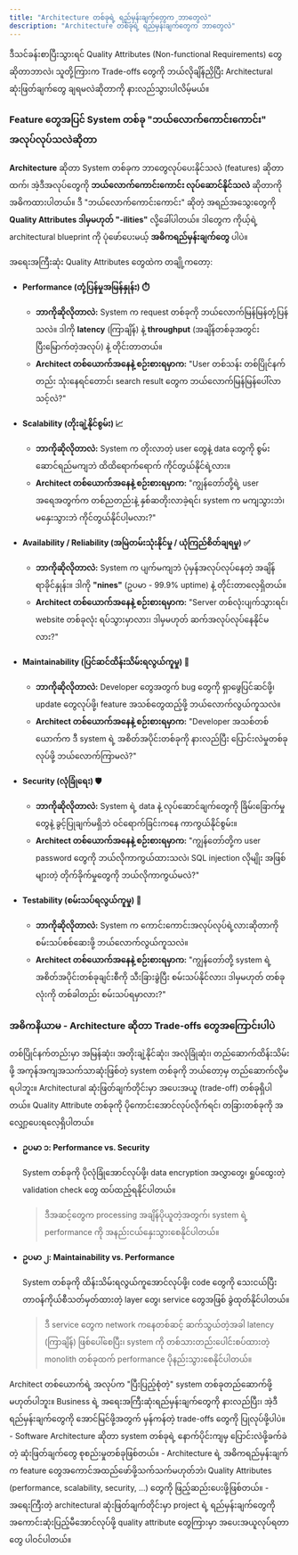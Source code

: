 ```yaml
---
title: "Architecture တစ်ခုရဲ့ ရည်မှန်းချက်တွေက ဘာတွေလဲ"
description: "Architecture တစ်ခုရဲ့ ရည်မှန်းချက်တွေက ဘာတွေလဲ"
---
```



<Aside title="ရည်ရွယ်ချက">
  ဒီသင်ခန်းစာပြီးသွားရင် Quality Attributes (Non-functional Requirements) တွေဆိုတာဘာလဲ၊ သူတို့ကြားက Trade-offs တွေကို ဘယ်လိုချိန်ညှိပြီး Architectural ဆုံးဖြတ်ချက်တွေ ချရမလဲဆိုတာကို နားလည်သွားပါလိမ့်မယ်။
</Aside>

### Feature တွေအပြင် System တစ်ခု "ဘယ်လောက်ကောင်းကောင်း" အလုပ်လုပ်သလဲဆိုတာ
**Architecture** ဆိုတာ System တစ်ခုက ဘာတွေလုပ်ပေးနိုင်သလဲ (features) ဆိုတာထက်၊ အဲ့ဒီအလုပ်တွေကို **ဘယ်လောက်ကောင်းကောင်း လုပ်ဆောင်နိုင်သလဲ** ဆိုတာကို အဓိကထားပါတယ်။ ဒီ "ဘယ်လောက်ကောင်းကောင်း" ဆိုတဲ့ အရည်အသွေးတွေကို **Quality Attributes ဒါမှမဟုတ် "-ilities"** လို့ခေါ်ပါတယ်။ ဒါတွေက ကိုယ့်ရဲ့ architectural blueprint ကို ပုံဖော်ပေးမယ့် **အဓိကရည်မှန်းချက်တွေ** ပါပဲ။

အရေးအကြီးဆုံး Quality Attributes တွေထဲက တချို့ကတော့:

-   **Performance (တုံ့ပြန်မှုအမြန်နှုန်း) ⏱️**

    -   **ဘာကိုဆိုလိုတာလဲ:** System က request တစ်ခုကို ဘယ်လောက်မြန်မြန်တုံ့ပြန်သလဲ။ ဒါကို **latency** (ကြာချိန်) နဲ့ **throughput** (အချိန်တစ်ခုအတွင်း ပြီးမြောက်တဲ့အလုပ်) နဲ့ တိုင်းတာတယ်။
    -   **Architect တစ်ယောက်အနေနဲ့ စဉ်းစားရမှာက:** "User တစ်သန်း တစ်ပြိုင်နက်တည်း သုံးနေရင်တောင်၊ search result တွေက ဘယ်လောက်မြန်မြန်ပေါ်လာသင့်လဲ?"

-   **Scalability (တိုးချဲ့နိုင်စွမ်း) 📈**

    -   **ဘာကိုဆိုလိုတာလဲ:** System က တိုးလာတဲ့ user တွေနဲ့ data တွေကို စွမ်းဆောင်ရည်မကျဘဲ ထိထိရောက်ရောက် ကိုင်တွယ်နိုင်ရဲ့လား။
    -   **Architect တစ်ယောက်အနေနဲ့ စဉ်းစားရမှာက:** "ကျွန်တော်တို့ရဲ့ user အရေအတွက်က တစ်ညတည်းနဲ့ နှစ်ဆတိုးလာခဲ့ရင်၊ system က မကျသွားဘဲ၊ မနှေးသွားဘဲ ကိုင်တွယ်နိုင်ပါ့မလား?"

-   **Availability / Reliability (အမြဲတမ်းသုံးနိုင်မှု / ယုံကြည်စိတ်ချရမှု) ✅**

    -   **ဘာကိုဆိုလိုတာလဲ:** System က ပျက်မကျဘဲ ပုံမှန်အလုပ်လုပ်နေတဲ့ အချိန်ရာခိုင်နှုန်း။ ဒါကို **"nines"** (ဥပမာ - 99.9% uptime) နဲ့ တိုင်းတာလေ့ရှိတယ်။
    -   **Architect တစ်ယောက်အနေနဲ့ စဉ်းစားရမှာက:** "Server တစ်လုံးပျက်သွားရင်၊ website တစ်ခုလုံး ရပ်သွားမှာလား၊ ဒါမှမဟုတ် ဆက်အလုပ်လုပ်နေနိုင်မလား?"

-   **Maintainability (ပြင်ဆင်ထိန်းသိမ်းရလွယ်ကူမှု) 🔧**

    -   **ဘာကိုဆိုလိုတာလဲ:** Developer တွေအတွက် bug တွေကို ရှာဖွေပြင်ဆင်ဖို့၊ update တွေလုပ်ဖို့၊ feature အသစ်တွေထည့်ဖို့ ဘယ်လောက်လွယ်ကူသလဲ။
    -   **Architect တစ်ယောက်အနေနဲ့ စဉ်းစားရမှာက:** "Developer အသစ်တစ်ယောက်က ဒီ system ရဲ့ အစိတ်အပိုင်းတစ်ခုကို နားလည်ပြီး ပြောင်းလဲမှုတစ်ခုလုပ်ဖို့ ဘယ်လောက်ကြာမလဲ?"

-   **Security (လုံခြုံရေး) 🛡️**

    -   **ဘာကိုဆိုလိုတာလဲ:** System ရဲ့ data နဲ့ လုပ်ဆောင်ချက်တွေကို ခြိမ်းခြောက်မှုတွေနဲ့ ခွင့်ပြုချက်မရှိဘဲ ဝင်ရောက်ခြင်းကနေ ကာကွယ်နိုင်စွမ်း။
    -   **Architect တစ်ယောက်အနေနဲ့ စဉ်းစားရမှာက:** "ကျွန်တော်တို့က user password တွေကို ဘယ်လိုကာကွယ်ထားသလဲ၊ SQL injection လိုမျိုး အဖြစ်များတဲ့ တိုက်ခိုက်မှုတွေကို ဘယ်လိုကာကွယ်မလဲ?"

-   **Testability (စမ်းသပ်ရလွယ်ကူမှု) 🧪**

    -   **ဘာကိုဆိုလိုတာလဲ:** System က ကောင်းကောင်းအလုပ်လုပ်ရဲ့လားဆိုတာကို စမ်းသပ်စစ်ဆေးဖို့ ဘယ်လောက်လွယ်ကူသလဲ။
    -   **Architect တစ်ယောက်အနေနဲ့ စဉ်းစားရမှာက:** "ကျွန်တော်တို့ system ရဲ့ အစိတ်အပိုင်းတစ်ခုချင်းစီကို သီးခြားခွဲပြီး စမ်းသပ်နိုင်လား၊ ဒါမှမဟုတ် တစ်ခုလုံးကို တစ်ခါတည်း စမ်းသပ်ရမှာလား?"

<ContentImage src={architecture} alt="quality attributes" height={400}/>

### အဓိကနိယာမ - Architecture ဆိုတာ Trade-offs တွေအကြောင်းပါပဲ
တစ်ပြိုင်နက်တည်းမှာ အမြန်ဆုံး၊ အတိုးချဲ့နိုင်ဆုံး၊ အလုံခြုံဆုံး၊ တည်ဆောက်ထိန်းသိမ်းဖို့ အကုန်အကျအသက်သာဆုံးဖြစ်တဲ့ system တစ်ခုကို ဘယ်တော့မှ တည်ဆောက်လို့မရပါဘူး။ Architectural ဆုံးဖြတ်ချက်တိုင်းမှာ အပေးအယူ (trade-off) တစ်ခုရှိပါတယ်။ Quality Attribute တစ်ခုကို ပိုကောင်းအောင်လုပ်လိုက်ရင်၊ တခြားတစ်ခုကို အလျှော့ပေးရလေ့ရှိပါတယ်။

-   **ဥပမာ ၁: Performance vs. Security**

    System တစ်ခုကို ပိုလုံခြုံအောင်လုပ်ဖို့၊ data encryption အလွှာတွေ၊ ရှုပ်ထွေးတဲ့ validation check တွေ ထပ်ထည့်ရနိုင်ပါတယ်။

    > ဒီအဆင့်တွေက processing အချိန်ပိုယူတဲ့အတွက်၊ system ရဲ့ performance ကို အနည်းငယ်နှေးသွားစေနိုင်ပါတယ်။

-   **ဥပမာ ၂: Maintainability vs. Performance**

    System တစ်ခုကို ထိန်းသိမ်းရလွယ်ကူအောင်လုပ်ဖို့၊ code တွေကို သေးငယ်ပြီး တာဝန်ကိုယ်စီသတ်မှတ်ထားတဲ့ layer တွေ၊ service တွေအဖြစ် ခွဲထုတ်နိုင်ပါတယ်။
    > ဒီ service တွေက network ကနေတစ်ဆင့် ဆက်သွယ်တဲ့အခါ latency (ကြာချိန်) ဖြစ်ပေါ်စေပြီး၊ system ကို တစ်သားတည်းပေါင်းစပ်ထားတဲ့ monolith တစ်ခုထက် performance ပိုနည်းသွားစေနိုင်ပါတယ်။

<Aside title="မှတ်ချက်" type="tip">
  Architect တစ်ယောက်ရဲ့ အလုပ်က "ပြီးပြည့်စုံတဲ့" system တစ်ခုတည်ဆောက်ဖို့မဟုတ်ပါဘူး။ Business ရဲ့ အရေးအကြီးဆုံးရည်မှန်းချက်တွေကို နားလည်ပြီး၊ အဲ့ဒီရည်မှန်းချက်တွေကို အောင်မြင်ဖို့အတွက် မှန်ကန်တဲ့ trade-offs တွေကို ပြုလုပ်ဖို့ပါပဲ။
</Aside>

<ContentImage src={balance} alt="balancing between security and performance" height={300} />

<Aside title="အနှစ်ချုပ်">
- Software Architecture ဆိုတာ system တစ်ခုရဲ့ နောက်ပိုင်းကျမှ ပြောင်းလဲဖို့ခက်ခဲတဲ့ ဆုံးဖြတ်ချက်တွေ စုစည်းမှုတစ်ခုဖြစ်တယ်။
- Architecture ရဲ့ အဓိကရည်မှန်းချက်က feature တွေအကောင်အထည်ဖော်ဖို့သက်သက်မဟုတ်ဘဲ၊ Quality Attributes (performance, scalability, security, ...) တွေကို ဖြည့်ဆည်းပေးဖို့ဖြစ်တယ်။
- အရေးကြီးတဲ့ architectural ဆုံးဖြတ်ချက်တိုင်းမှာ project ရဲ့ ရည်မှန်းချက်တွေကို အကောင်းဆုံးပြည့်မီအောင်လုပ်ဖို့ quality attribute တွေကြားမှာ အပေးအယူလုပ်ရတာတွေ ပါဝင်ပါတယ်။
</Aside>


